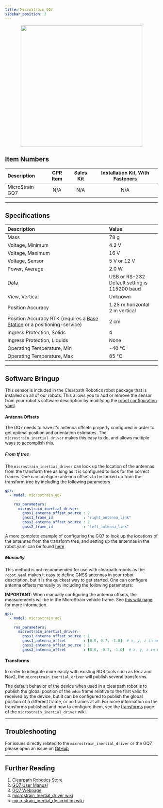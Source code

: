 ```yaml
---
title: MicroStrain GQ7
sidebar_position: 3
---
```



<center>
  <img
    src="/img/sensor_images/microstrain_gq7.jpeg"
    width="400"
  />
</center>

## Item Numbers

| Description                 |                         CPR Item                         | Sales Kit | Installation Kit, With Fasteners |
| :-------------------------- | :------------------------------------------------------: | :-------: | :------------------------------: |
| MicroStrain GQ7             | N/A                                                      |  N/A      |              N/A                 |

---

## Specifications

| Description                                                                                                | Value                                                   |
| :--------------------------------------------------------------------------------------------------------- | :------------------------------------------------------ |
| Mass                                                                                                       | 78 g                                                    |
| Voltage, Minimum                                                                                           | 4.2 V                                                   |
| Voltage, Maximum                                                                                           | 16 V                                                    |
| Voltage, Sensor                                                                                            | 5 V or 12 V                                             |
| Power, Average                                                                                             | 2.0 W                                                   |
| Data                                                                                                       | USB or RS-232<br />Default setting is 115200 baud       |
| View, Vertical                                                                                             | Unknown                                                 |
| Position Accuracy                                                                                          | 1.25 m horizontal<br />2 m vertical                     |
| Position Accuracy RTK (requires a [Base Station](../../add-ons/base_station.mdx) or a positioning-service) | 2 cm                                                    |
| Ingress Protection, Solids                                                                                 | 4                                                       |
| Ingress Protection, Liquids                                                                                | None                                                    |
| Operating Temperature, Min                                                                                 | -40 °C                                                  |
| Operating Temperature, Max                                                                                 | 85 °C                                                   |

---

## Software Bringup
This sensor is included in the Clearpath Robotics robot package that is installed on all of our robots.
This allows you to add or remove the sensor from your robot's software description by modifying the [robot configuration yaml](../../../../ros/config/yaml/sensors/overview.mdx).

<YAML/>

#### Antenna Offsets

The GQ7 needs to have it's antenna offsets properly configured in order to get optimal position and orientation estimates. The `microstrain_inertial_driver` makes this easy to do,
and allows multiple ways to accomplish this.

##### From tf tree

The `microstrain_inertial_driver` can look up the location of the antennas from the transform tree as long as it is configured to look for the correct frames.
One can configure antenna offsets to be looked up from the transform tree by including the following parameters

```yaml
gps:
  - model: microstrain_gq7
    ...
    ros_parameters:
      microstrain_inertial_driver:
        gnss1_antenna_offset_source : 2
        gnss1_frame_id              : "right_antenna_link"
        gnss2_antenna_offset_source : 2
        gnss2_frame_id              : "left_antenna_link"
```

A more complete example of configuring the GQ7 to look up the locations of the antennas from the transform tree, and setting up the antennas in the robot.yaml can be found
[here](https://github.com/clearpathrobotics/clearpath_config/tree/main/clearpath_config/sample/j100/j100_microstrain_gq7.yaml)

##### Manually

This method is not recommended for use with clearpath robots as the `robot.yaml` makes it easy to define GNSS antennas in your robot description, but it is the quickest way to get started.
One can configure antenna offsets manually by including the following parameters:

**IMPORTANT**: When manually configuring the antenna offsets, the measurements will be in the MicroStrain vehicle frame. See
[this wiki page](https://wiki.ros.org/microstrain_inertial_driver/use_enu_frame#different_frames) for more information.

```yaml
gps:
  - model: microstrain_gq7
    ...
    ros_parameters:
      microstrain_inertial_driver:
        gnss1_antenna_offset_source : 1
        gnss1_antenna_offset        : [0.0, 0.7, -1.0]  # x, y, z in meters
        gnss2_antenna_offset_source : 1
        gnss2_antenna_offset        : [0.0, -0.7, -1.0]  # x, y, z in meters
```

#### Transforms

In order to integrate more easily with existing ROS tools such as RViz and Nav2, the `microstrain_inertial_driver` will publish several transforms.

The default behavior of the device when used in a clearpath robot is to publish the global position of the `odom` frame relative to the first valid fix received by the device,
but it can be configured to publish the global position of a different frame, or no frames at all.
For more information on the transforms published and how to configure them, see the [transforms](https://wiki.ros.org/microstrain_inertial_driver/transforms)
page of the `microstrain_inertial_driver` wiki.


---

## Troubleshooting

<Support />

For issues directly related to the `microstrain_inertial_driver` or the GQ7, please open an issue on [GitHub](https://github.com/LORD-MicroStrain/microstrain_inertial/issues/new/choose)

---

## Further Reading

1.  [Clearpath Robotics Store](https://store.clearpathrobotics.com/collections/gnss-ins)
2.  [GQ7 User Manual](https://files.microstrain.com/GQ7+User+Manual/Home.htm)
3.  [GQ7 Webpage](https://www.microstrain.com/inertial-sensors/3dm-gq7)
4.  [microstrain_inertial_driver wiki](https://wiki.ros.org/microstrain_inertial_driver)
5.  [microstrain_inertial_description wiki](https://wiki.ros.org/microstrain_inertial_description)

